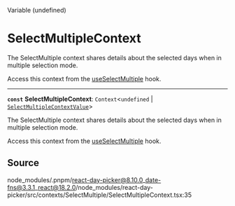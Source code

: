 <SectionTitle>Variable (undefined)</SectionTitle>

# SelectMultipleContext

<Description>
The SelectMultiple context shares details about the selected days when in
multiple selection mode.

Access this context from the [useSelectMultiple](/api/main/functions/useSelectMultiple.md) hook.
</Description>

---

<a id="undefined" name="undefined"></a>

<SignatureMemberIdentifier>**`const`** **SelectMultipleContext**: `Context`\<`undefined` \| [`SelectMultipleContextValue`](/api/main/interfaces/SelectMultipleContextValue.md)\></SignatureMemberIdentifier>

The SelectMultiple context shares details about the selected days when in
multiple selection mode.

Access this context from the [useSelectMultiple](/api/main/functions/useSelectMultiple.md) hook.

## Source

node\_modules/.pnpm/react-day-picker@8.10.0\_date-fns@3.3.1\_react@18.2.0/node\_modules/react-day-picker/src/contexts/SelectMultiple/SelectMultipleContext.tsx:35
